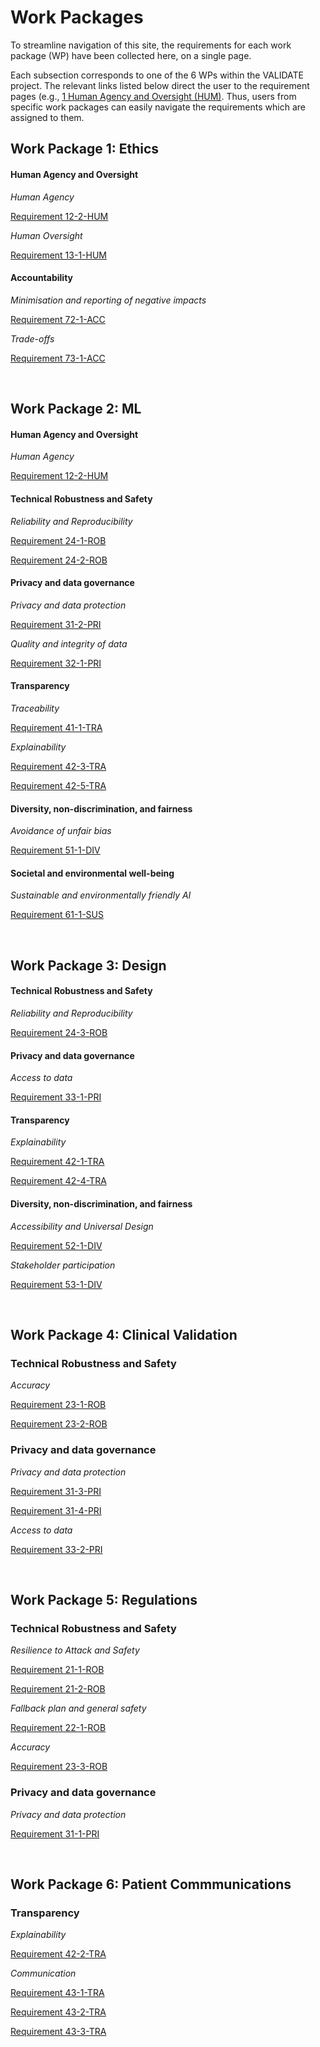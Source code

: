 # Work Packages {.unnumbered}

To streamline navigation of this site, the requirements for each work package (WP) have been collected here, on a single page.

::: callout-tip
Each subsection corresponds to one of the 6 WPs within the VALIDATE project. The relevant links listed below direct the user to the requirement pages (e.g., [1 Human Agency and Oversight (HUM)](1_hum.qmd). Thus, users from specific work packages can easily navigate the requirements which are assigned to them.
:::

## Work Package 1: Ethics {.unnumbered}

#### Human Agency and Oversight

*Human Agency*

[Requirement 12-2-HUM](1_hum.qmd#12-2-hum)

*Human Oversight*

[Requirement 13-1-HUM](1_hum.qmd#13-1-hum)

#### Accountability

*Minimisation and reporting of negative impacts*

[Requirement 72-1-ACC](7_acc.qmd#72-1-acc)

*Trade-offs*

[Requirement 73-1-ACC](7_acc.qmd#73-1-acc)

\

## Work Package 2: ML {.unnumbered}

#### Human Agency and Oversight

*Human Agency*

[Requirement 12-2-HUM](1_hum.qmd#12-2-hum)

#### Technical Robustness and Safety

*Reliability and Reproducibility*

[Requirement 24-1-ROB](2_rob.qmd#24-1-rob)  

[Requirement 24-2-ROB](2_rob.qmd#24-2-rob)

#### Privacy and data governance

*Privacy and data protection*

[Requirement 31-2-PRI](3_pri.qmd#31-2-pri)

*Quality and integrity of data*

[Requirement 32-1-PRI](3_pri.qmd#32-1-pri)

#### Transparency

*Traceability*

[Requirement 41-1-TRA](4_tra.qmd#41-1-tra)

*Explainability*

[Requirement 42-3-TRA](4_tra.qmd#42-3-tra)

[Requirement 42-5-TRA](4_tra.qmd#42-5-tra)

#### Diversity, non-discrimination, and fairness

*Avoidance of unfair bias*

[Requirement 51-1-DIV](5_div.qmd#51-1-div)

#### Societal and environmental well-being

*Sustainable and environmentally friendly AI*

[Requirement 61-1-SUS](6_sus.qmd#61-1-sus)

\

## Work Package 3: Design {.unnumbered}

#### Technical Robustness and Safety

*Reliability and Reproducibility*

[Requirement 24-3-ROB](2_rob.qmd#24-3-rob)

#### Privacy and data governance

*Access to data*

[Requirement 33-1-PRI](3_pri.qmd#33-1-pri)

#### Transparency

*Explainability*

[Requirement 42-1-TRA](4_tra.qmd#42-1-tra)

[Requirement 42-4-TRA](4_tra.qmd#42-4-tra)

#### Diversity, non-discrimination, and fairness

*Accessibility and Universal Design*

[Requirement 52-1-DIV](5_div.qmd#52-1-div)

*Stakeholder participation*

[Requirement 53-1-DIV](5_div.qmd#53-1-div)

\

## Work Package 4: Clinical Validation {.unnumbered}

### Technical Robustness and Safety

*Accuracy*

[Requirement 23-1-ROB](2_rob.qmd#23-1-rob)

[Requirement 23-2-ROB](2_rob.qmd#23-2-rob)

### Privacy and data governance

*Privacy and data protection*

[Requirement 31-3-PRI](3_pri.qmd#31-3-pri)

[Requirement 31-4-PRI](3_pri.qmd#31-4-pri)

*Access to data*

[Requirement 33-2-PRI](3_pri.qmd#33-2-pri)

\

## Work Package 5: Regulations {.unnumbered}

### Technical Robustness and Safety

*Resilience to Attack and Safety*

[Requirement 21-1-ROB](2_rob.qmd#21-1-rob)

[Requirement 21-2-ROB](2_rob.qmd#21-2-rob)

*Fallback plan and general safety*

[Requirement 22-1-ROB](2_rob.qmd#22-1-rob)

*Accuracy*

[Requirement 23-3-ROB](2_rob.qmd#23-3-rob)

### Privacy and data governance

*Privacy and data protection*

[Requirement 31-1-PRI](3_pri.qmd#31-1-pri)

\

## Work Package 6: Patient Commmunications {.unnumbered}

### Transparency

*Explainability*

[Requirement 42-2-TRA](4_tra.qmd#42-2-tra)

*Communication*

[Requirement 43-1-TRA](4_tra.qmd#43-1-tra)

[Requirement 43-2-TRA](4_tra.qmd#43-2-tra)

[Requirement 43-3-TRA](4_tra.qmd#43-3-tra)
